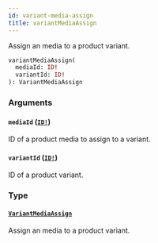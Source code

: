 ```yaml
---
id: variant-media-assign
title: variantMediaAssign
---
```


Assign an media to a product variant.

```graphql
variantMediaAssign(
  mediaId: ID!
  variantId: ID!
): VariantMediaAssign

```

### Arguments

#### `mediaId` ([`ID!`](/developer/api-reference/scalars/id.mdx))

ID of a product media to assign to a variant.

#### `variantId` ([`ID!`](/developer/api-reference/scalars/id.mdx))

ID of a product variant.

### Type

#### [`VariantMediaAssign`](/developer/api-reference/objects/variant-media-assign.mdx)

Assign an media to a product variant.
